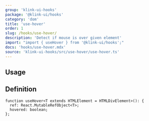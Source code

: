 ```yaml
---
group: 'klink-ui-hooks'
package: '@klink-ui/hooks'
category: 'dom'
title: 'use-hover'
order: 1
slug: /hooks/use-hover/
description: 'Detect if mouse is over given element'
import: "import { useHover } from '@klink-ui/hooks';"
docs: 'hooks/use-hover.mdx'
source: 'klink-ui-hooks/src/use-hover/use-hover.ts'
---
```



## Usage

<Demo data={HooksDemos.useHoverDemo} />

## Definition

```tsx
function useHover<T extends HTMLElement = HTMLDivElement>(): {
  ref: React.MutableRefObject<T>;
  hovered: boolean;
};
```
